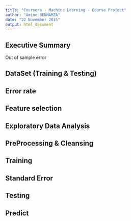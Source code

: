 ```yaml
---
title: "Coursera - Machine Learning - Course Project"
author: "Amine BENHAMZA"
date: "22 November 2015"
output: html_document
---
```


## Executive Summary


Out of sample error

## DataSet (Training & Testing)


## Error rate

## Feature selection



## Exploratory Data Analysis

## PreProcessing & Cleansing

## Training

## Standard Error

## Testing

## Predict
